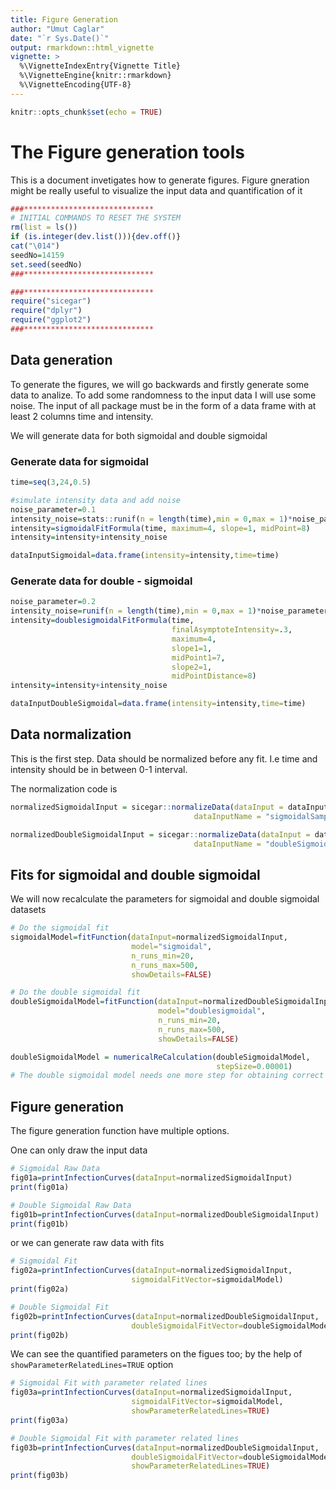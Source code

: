 ```yaml
---
title: Figure Generation
author: "Umut Caglar"
date: "`r Sys.Date()`"
output: rmarkdown::html_vignette
vignette: >
  %\VignetteIndexEntry{Vignette Title}
  %\VignetteEngine{knitr::rmarkdown}
  %\VignetteEncoding{UTF-8}
---
```

  
```r
knitr::opts_chunk$set(echo = TRUE)
```
  
# The Figure generation tools
This is a document invetigates how to generate figures. Figure gneration might be really useful to visualize the input data and quantification of it
  
  
  ```r

###*****************************
# INITIAL COMMANDS TO RESET THE SYSTEM
rm(list = ls())
if (is.integer(dev.list())){dev.off()}
cat("\014")
seedNo=14159
set.seed(seedNo)
###*****************************

###*****************************
require("sicegar")
require("dplyr")
require("ggplot2")
###*****************************
```

## Data generation
To generate the figures, we will go backwards and firstly generate some data to analize. To add some randomness to the input data I will use some noise. The input of all package must be in the form of a data frame with at least 2 columns time and intensity. 

We will generate data for both sigmoidal and double sigmoidal 

### Generate data for sigmoidal
```r
time=seq(3,24,0.5)

#simulate intensity data and add noise
noise_parameter=0.1
intensity_noise=stats::runif(n = length(time),min = 0,max = 1)*noise_parameter
intensity=sigmoidalFitFormula(time, maximum=4, slope=1, midPoint=8)
intensity=intensity+intensity_noise

dataInputSigmoidal=data.frame(intensity=intensity,time=time)
```


### Generate data for double - sigmoidal
```r
noise_parameter=0.2
intensity_noise=runif(n = length(time),min = 0,max = 1)*noise_parameter
intensity=doublesigmoidalFitFormula(time,
                                    finalAsymptoteIntensity=.3,
                                    maximum=4,
                                    slope1=1,
                                    midPoint1=7,
                                    slope2=1,
                                    midPointDistance=8)
intensity=intensity+intensity_noise

dataInputDoubleSigmoidal=data.frame(intensity=intensity,time=time)
```

## Data normalization 

This is the first step. Data should be normalized before any fit. I.e time and intensity should be in between 0-1 interval. 

The normalization code is 

```r
normalizedSigmoidalInput = sicegar::normalizeData(dataInput = dataInputSigmoidal, 
                                         dataInputName = "sigmoidalSample")

normalizedDoubleSigmoidalInput = sicegar::normalizeData(dataInput = dataInputDoubleSigmoidal, 
                                         dataInputName = "doubleSigmoidalSample")
```


## Fits for sigmoidal and double sigmoidal

We will now recalculate the parameters for sigmoidal and double sigmoidal datasets

```r
# Do the sigmoidal fit
sigmoidalModel=fitFunction(dataInput=normalizedSigmoidalInput,
                           model="sigmoidal",
                           n_runs_min=20,
                           n_runs_max=500,
                           showDetails=FALSE)

# Do the double sigmoidal fit
doubleSigmoidalModel=fitFunction(dataInput=normalizedDoubleSigmoidalInput,
                                 model="doublesigmoidal",
                                 n_runs_min=20,
                                 n_runs_max=500,
                                 showDetails=FALSE)

doubleSigmoidalModel = numericalReCalculation(doubleSigmoidalModel,
                                              stepSize=0.00001)
# The double sigmoidal model needs one more step for obtaining correct values named as "numericalReCalculation"
```


## Figure generation
The figure generation function have multiple options.

One can only draw the input data
```r
# Sigmoidal Raw Data
fig01a=printInfectionCurves(dataInput=normalizedSigmoidalInput)
print(fig01a)

# Double Sigmoidal Raw Data
fig01b=printInfectionCurves(dataInput=normalizedDoubleSigmoidalInput)
print(fig01b)
```

or we can generate raw data with fits


```r
# Sigmoidal Fit
fig02a=printInfectionCurves(dataInput=normalizedSigmoidalInput,
                           sigmoidalFitVector=sigmoidalModel)
print(fig02a)

# Double Sigmoidal Fit
fig02b=printInfectionCurves(dataInput=normalizedDoubleSigmoidalInput,
                           doubleSigmoidalFitVector=doubleSigmoidalModel)
print(fig02b)
```

We can see the quantified parameters on the figues too; by the help of `showParameterRelatedLines=TRUE` option

```r
# Sigmoidal Fit with parameter related lines
fig03a=printInfectionCurves(dataInput=normalizedSigmoidalInput,
                           sigmoidalFitVector=sigmoidalModel,
                           showParameterRelatedLines=TRUE)
print(fig03a)

# Double Sigmoidal Fit with parameter related lines
fig03b=printInfectionCurves(dataInput=normalizedDoubleSigmoidalInput,
                           doubleSigmoidalFitVector=doubleSigmoidalModel,
                           showParameterRelatedLines=TRUE)
print(fig03b)
```
